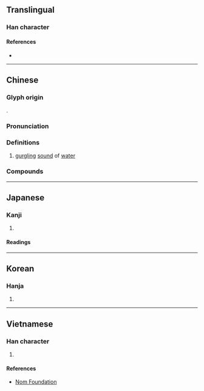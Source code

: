 {{character info/new}}
==Translingual==

===Han character===
{{Han char|rn=85|rad=水|as=08|sn=11|four=33191|canj=EJMF|ids=⿰氵宗}}

====References====
* {{Han ref|kx=0630.010|dkj=17643|dj=1032.040|hdz=31661.010|uh=6DD9|ud=28121|bh=B246|bd=45638}}

----

==Chinese==
{{zh-forms}}

===Glyph origin===
{{Han etym}}
{{Han compound|水|宗|c1=s|c2=p|t1=water|ls=psc}}. 

===Pronunciation===
{{zh-pron
|m=cóng
|c=cung4
|mn=chong/thong
|mc=y
|oc=y
|ma=
|cat=n
}}

===Definitions===
{{zh-hanzi}}

# [[gurgling]] [[sound]] of [[water]]

===Compounds===
{{zh-der|淙淙|淙琤}}

----

==Japanese==

===Kanji===
{{ja-kanji|grade=|rs=水08}}

# {{defn|lang=ja|sort=水08}}

====Readings====
{{ja-readings
|goon=ず, ずう, ぞう
|kanon=そう
|kun=[[そそぐ]] (sosogu)}}

----

==Korean==

===Hanja===
{{ko-hanja|hangeul=종|eumhun=|rv=jong|mr=chong|y=cong}}

# {{defn|lang=ko|sort=水08}}

----

==Vietnamese==

===Han character===
{{vi-readings|rs=水08| hanviet = tong, tông}}

# {{defn|lang=vi|sort=水08}}

====References====
* [http://nomfoundation.org/common/nom_details.php?codepoint=6dd9 Nom Foundation]